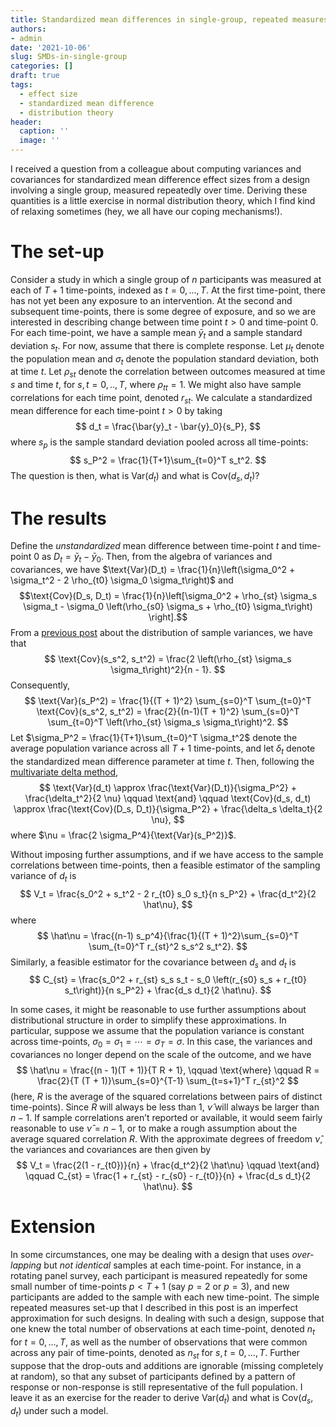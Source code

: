 ```yaml
---
title: Standardized mean differences in single-group, repeated measures designs
authors:
- admin
date: '2021-10-06'
slug: SMDs-in-single-group
categories: []
draft: true
tags:
  - effect size
  - standardized mean difference
  - distribution theory
header:
  caption: ''
  image: ''
---
```


I received a question from a colleague about computing variances and covariances for standardized mean difference effect sizes from a design involving a single group, measured repeatedly over time. Deriving these quantities is a little exercise in normal distribution theory, which I find kind of relaxing sometimes (hey, we all have our coping mechanisms!). 

# The set-up

Consider a study in which a single group of $n$ participants was measured at each of $T + 1$ time-points, indexed as $t = 0,...,T$. At the first time-point, there has not yet been any exposure to an intervention. At the second and subsequent time-points, there is some degree of exposure, and so we are interested in describing change between time point $t > 0$ and time-point 0. For each time-point, we have a sample mean $\bar{y}_t$ and a sample standard deviation $s_{t}$. For now, assume that there is complete response. Let $\mu_t$ denote the population mean and $\sigma_t$ denote the population standard deviation, both at time $t$. Let $\rho_{st}$ denote the correlation between outcomes measured at time $s$ and time $t$, for $s,t = 0,..,T$, where $\rho_{tt} = 1$. We might also have sample correlations for each time point, denoted $r_{st}$. We calculate a standardized mean difference for each time-point $t > 0$ by taking
$$
d_t = \frac{\bar{y}_t - \bar{y}_0}{s_P},
$$
where $s_p$ is the sample standard deviation pooled across all time-points:
$$
s_P^2 = \frac{1}{T+1}\sum_{t=0}^T s_t^2.
$$
The question is then, what is $\text{Var}(d_t)$ and what is $\text{Cov}(d_s, d_t)$?

# The results

Define the _unstandardized_ mean difference between time-point $t$ and time-point 0 as $D_t = \bar{y}_t - \bar{y}_0$. Then, from the algebra of variances and covariances, we have $\text{Var}(D_t) = \frac{1}{n}\left(\sigma_0^2 + \sigma_t^2 - 2 \rho_{t0} \sigma_0 \sigma_t\right)$ and 
$$\text{Cov}(D_s, D_t) = \frac{1}{n}\left[\sigma_0^2 + \rho_{st} \sigma_s \sigma_t - \sigma_0 \left(\rho_{s0} \sigma_s + \rho_{t0} \sigma_t\right) \right].$$
From a [previous post](/distribution-of-sample-variances/) about the distribution of sample variances, we have that 
$$
\text{Cov}(s_s^2, s_t^2) = \frac{2 \left(\rho_{st} \sigma_s \sigma_t\right)^2}{n - 1}.
$$
Consequently,
$$
\text{Var}(s_P^2) = \frac{1}{(T + 1)^2} \sum_{s=0}^T \sum_{t=0}^T \text{Cov}(s_s^2, s_t^2) = \frac{2}{(n-1)(T + 1)^2} \sum_{s=0}^T \sum_{t=0}^T \left(\rho_{st} \sigma_s \sigma_t\right)^2.
$$
Let $\sigma_P^2 = \frac{1}{T+1}\sum_{t=0}^T \sigma_t^2$ denote the average population variance across all $T + 1$ time-points, and let $\delta_t$ denote the standardized mean difference parameter at time $t$. Then, following the [multivariate delta method](/multivariate-delta-method/),
$$
\text{Var}(d_t) \approx \frac{\text{Var}(D_t)}{\sigma_P^2} + \frac{\delta_t^2}{2 \nu} \qquad \text{and} \qquad \text{Cov}(d_s, d_t) \approx \frac{\text{Cov}(D_s, D_t)}{\sigma_P^2} + \frac{\delta_s \delta_t}{2 \nu},
$$
where $\nu = \frac{2 \sigma_P^4}{\text{Var}(s_P^2)}$.

Without imposing further assumptions, and if we have access to the sample correlations between time-points, then a feasible estimator of the sampling variance of $d_t$ is
$$
V_t = \frac{s_0^2 + s_t^2 - 2 r_{t0} s_0 s_t}{n s_P^2} + \frac{d_t^2}{2 \hat\nu},
$$
where 
$$
\hat\nu = \frac{(n-1) s_p^4}{\frac{1}{(T + 1)^2}\sum_{s=0}^T \sum_{t=0}^T r_{st}^2 s_s^2 s_t^2}.
$$
Similarly, a feasible estimator for the covariance between $d_s$ and $d_t$ is
$$
C_{st} = \frac{s_0^2 + r_{st} s_s s_t - s_0 \left(r_{s0} s_s + r_{t0} s_t\right)}{n s_P^2} + \frac{d_s d_t}{2 \hat\nu}.
$$

In some cases, it might be reasonable to use further assumptions about distributional structure in order to simplify these approximations. In particular, suppose we assume that the population variance is constant across time-points, $\sigma_0 = \sigma_1 = \cdots = \sigma_T = \sigma$. In this case, the variances and covariances no longer depend on the scale of the outcome, and we have
$$
\hat\nu = \frac{(n - 1)(T + 1)}{T R + 1}, \qquad \text{where} \qquad R = \frac{2}{T (T + 1)}\sum_{s=0}^{T-1} \sum_{t=s+1}^T r_{st}^2
$$
(here, $R$ is the average of the squared correlations between pairs of distinct time-points). Since $R$ will always be less than 1, $\hat\nu$ will always be larger than $n - 1$. If sample correlations aren't reported or available, it would seem fairly reasonable to use $\hat\nu = n - 1$, or to make a rough assumption about the average squared correlation $R$. With the approximate degrees of freedom $\hat\nu$, the variances and covariances are then given by
$$
V_t = \frac{2(1 - r_{t0})}{n} + \frac{d_t^2}{2 \hat\nu} \qquad \text{and} \qquad C_{st} = \frac{1 + r_{st} - r_{s0} - r_{t0}}{n} + \frac{d_s d_t}{2 \hat\nu}.
$$

# Extension

In some circumstances, one may be dealing with a design that uses _over-lapping_ but _not identical_ samples at each time-point. For instance, in a rotating panel survey, each participant is measured repeatedly for some small number of time-points $p < T + 1$ (say $p = 2$ or $p = 3$), and new participants are added to the sample with each new time-point. The simple repeated measures set-up that I described in this post is an imperfect approximation for such designs. In dealing with such a design, suppose that one knew the total number of observations at each time-point, denoted $n_t$ for $t = 0,...,T$, as well as the number of observations that were common across any pair of time-points, denoted as $n_{st}$ for $s,t = 0,...,T$. Further suppose that the drop-outs and additions are ignorable (missing completely at random), so that any subset of participants defined by a pattern of response or non-response is still representative of the full population. I leave it as an exercise for the reader to derive $\text{Var}(d_t)$ and what is $\text{Cov}(d_s, d_t)$ under such a model.
